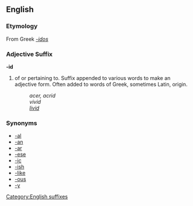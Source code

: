 ==English==
===Etymology===
From Greek ''[[-idos]]''

===Adjective Suffix===
[[Category:English suffixes]]
'''-id'''

# of or pertaining to.  Suffix appended to various words to make an adjective form.  Often added to words of Greek, sometimes Latin, origin.
#: ''acer, acrid''
#: ''vivid''
#: ''[[livid]]''


===Synonyms===

*[[-al]]
*[[-an]]
*[[-ar]]
*[[-ese]]
*[[-ic]]
*[[-ish]]
*[[-like]]
*[[-ous]]
*[[-y]]